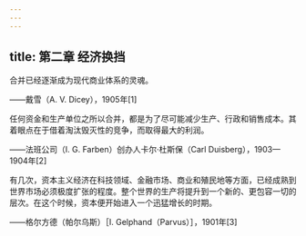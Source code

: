 ```yaml
---
---
---
```

title: 第二章 经济换挡
---




合并已经逐渐成为现代商业体系的灵魂。

——戴雪（A. V. Dicey），1905年[1]

任何资金和生产单位之所以合并，都是为了尽可能减少生产、行政和销售成本。其着眼点在于借着淘汰毁灭性的竞争，而取得最大的利润。

——法班公司（I. G. Farben）创办人卡尔·杜斯保（Carl Duisberg），1903—1904年[2]

有几次，资本主义经济在科技领域、金融市场、商业和殖民地等方面，已经成熟到世界市场必须极度扩张的程度。整个世界的生产将提升到一个新的、更包容一切的层次。在这个时候，资本便开始进入一个迅猛增长的时期。

——格尔方德（帕尔乌斯）［I. Gelphand（Parvus）］，1901年[3]